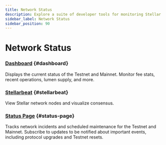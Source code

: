 ```yaml
---
title: Network Status
description: Explore a suite of developer tools for monitoring Stellar network status.
sidebar_label: Network Status
sidebar_position: 90
---
```


# Network Status

### [Dashboard](https://dashboard.stellar.org/) {#dashboard}

Displays the current status of the Testnet and Mainnet. Monitor fee stats, recent operations, lumen supply, and more.

### [Stellarbeat](https://stellarbeat.io/) {#stellarbeat}

View Stellar network nodes and visualize consensus.

### [Status Page](https://status.stellar.org/) {#status-page}

Tracks network incidents and scheduled maintenance for the Testnet and Mainnet. Subscribe to updates to be notified about important events, including protocol upgrades and Testnet resets.
